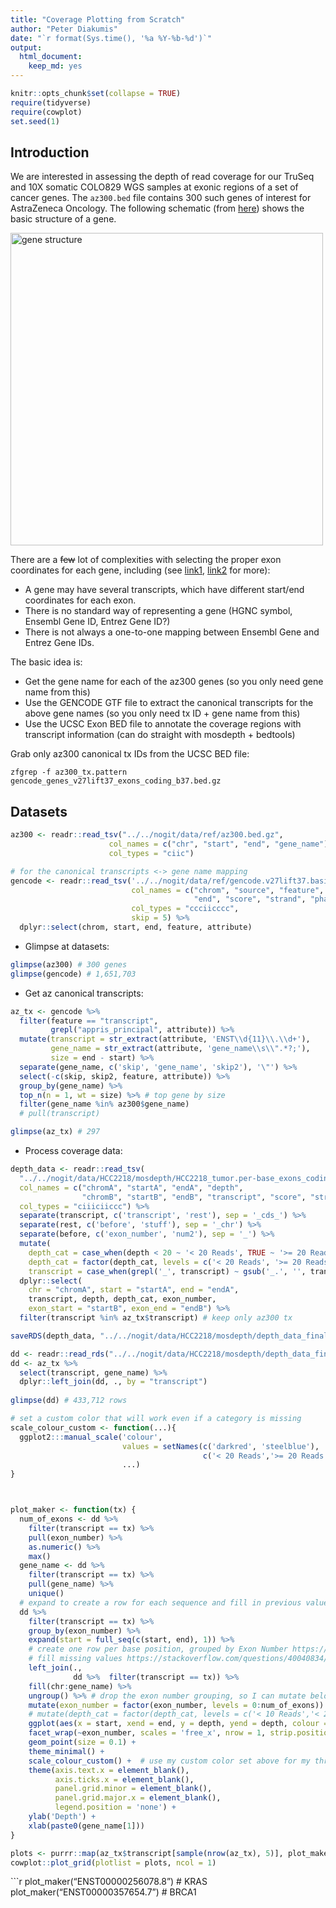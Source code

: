 ```yaml
---
title: "Coverage Plotting from Scratch"
author: "Peter Diakumis"
date: "`r format(Sys.time(), '%a %Y-%b-%d')`"
output: 
  html_document: 
    keep_md: yes
---
```


```r
knitr::opts_chunk$set(collapse = TRUE)
require(tidyverse)
require(cowplot)
set.seed(1)
```

Introduction
------------
We are interested in assessing the depth of read coverage for our TruSeq and 10X
somatic COLO829 WGS samples at exonic regions of a set of cancer genes.
The `az300.bed` file contains 300 such genes of interest for AstraZeneca Oncology.
The following schematic (from
[here](https://bioconductor.org/packages/3.7/bioc/vignettes/annotatr/inst/doc/annotatr-vignette.html))
shows the basic structure of a gene.

<img src='img/gene_structure.png' alt='gene structure' width='500' />

There are a ~~few~~ lot of complexities with selecting the proper exon
coordinates for each gene, including (see [link1](https://www.biostars.org/p/16505/),
[link2](https://bioinformatics.stackexchange.com/questions/21/feature-annotation-refseq-vs-ensembl-vs-gencode-whats-the-difference)
for more):

* A gene may have several transcripts, which have different start/end coordinates
  for each exon.
* There is no standard way of representing a gene (HGNC symbol, Ensembl Gene ID,
  Entrez Gene ID?)
* There is not always a one-to-one mapping between Ensembl Gene and Entrez Gene
  IDs.

The basic idea is:

* Get the gene name for each of the az300 genes (so you only need gene name from this)
* Use the GENCODE GTF file to extract the canonical transcripts for the above gene names 
  (so you only need tx ID + gene name from this)
* Use the UCSC Exon BED file to annotate the coverage regions with transcript information 
  (can do straight with mosdepth + bedtools)

Grab only az300 canonical tx IDs from the UCSC BED file: 

```
zfgrep -f az300_tx.pattern gencode_genes_v27lift37_exons_coding_b37.bed.gz
```

Datasets
--------

```r
az300 <- readr::read_tsv("../../nogit/data/ref/az300.bed.gz",
                      col_names = c("chr", "start", "end", "gene_name"),
                      col_types = "ciic")

# for the canonical transcripts <-> gene name mapping
gencode <- readr::read_tsv('../../nogit/data/ref/gencode.v27lift37.basic.annotation.gtf.gz',
                           col_names = c("chrom", "source", "feature", "start",
                                         "end", "score", "strand", "phase", "attribute"),
                           col_types = "ccciicccc",
                           skip = 5) %>% 
  dplyr::select(chrom, start, end, feature, attribute)

```

* Glimpse at datasets:

```r
glimpse(az300) # 300 genes
glimpse(gencode) # 1,651,703
```

* Get az canonical transcripts:

```r
az_tx <- gencode %>% 
  filter(feature == "transcript",
         grepl("appris_principal", attribute)) %>%
  mutate(transcript = str_extract(attribute, 'ENST\\d{11}\\.\\d+'),
         gene_name = str_extract(attribute, 'gene_name\\s\\".*?;'),
         size = end - start) %>% 
  separate(gene_name, c('skip', 'gene_name', 'skip2'), '\"') %>%
  select(-c(skip, skip2, feature, attribute)) %>%
  group_by(gene_name) %>%
  top_n(n = 1, wt = size) %>% # top gene by size
  filter(gene_name %in% az300$gene_name)
  # pull(transcript)

glimpse(az_tx) # 297
```

* Process coverage data:

```r
depth_data <- readr::read_tsv(
  "../../nogit/data/HCC2218/mosdepth/HCC2218_tumor.per-base_exons_coding.bed.gz",
  col_names = c("chromA", "startA", "endA", "depth",
                "chromB", "startB", "endB", "transcript", "score", "strand"),
  col_types = "ciiiciiccc") %>% 
  separate(transcript, c('transcript', 'rest'), sep = '_cds_') %>% 
  separate(rest, c('before', 'stuff'), sep = '_chr') %>% 
  separate(before, c('exon_number', 'num2'), sep = '_') %>% 
  mutate(
    depth_cat = case_when(depth < 20 ~ '< 20 Reads', TRUE ~ '>= 20 Reads'),
    depth_cat = factor(depth_cat, levels = c('< 20 Reads', '>= 20 Reads')),
    transcript = case_when(grepl('_', transcript) ~ gsub('_.', '', transcript), TRUE ~ transcript)) %>% 
  dplyr::select( 
    chr = "chromA", start = "startA", end = "endA",
    transcript, depth, depth_cat, exon_number,
    exon_start = "startB", exon_end = "endB") %>% 
  filter(transcript %in% az_tx$transcript) # keep only az300 tx

saveRDS(depth_data, "../../nogit/data/HCC2218/mosdepth/depth_data_final.rds")
```

```r
dd <- readr::read_rds("../../nogit/data/HCC2218/mosdepth/depth_data_final.rds")
dd <- az_tx %>% 
  select(transcript, gene_name) %>% 
  dplyr::left_join(dd, ., by = "transcript")
  
glimpse(dd) # 433,712 rows
```

```r
# set a custom color that will work even if a category is missing
scale_colour_custom <- function(...){
  ggplot2:::manual_scale('colour', 
                         values = setNames(c('darkred', 'steelblue'),
                                           c('< 20 Reads','>= 20 Reads')), 
                         ...)
}



plot_maker <- function(tx) {
  num_of_exons <- dd %>%
    filter(transcript == tx) %>%
    pull(exon_number) %>%
    as.numeric() %>%
    max()
  gene_name <- dd %>%
    filter(transcript == tx) %>% 
    pull(gene_name) %>% 
    unique()
  # expand to create a row for each sequence and fill in previous values
  dd %>%
    filter(transcript == tx) %>% 
    group_by(exon_number) %>% 
    expand(start = full_seq(c(start, end), 1)) %>% 
    # create one row per base position, grouped by Exon Number https://stackoverflow.com/questions/42866119/fill-missing-values-in-data-frame-using-dplyr-complete-within-groups
    # fill missing values https://stackoverflow.com/questions/40040834/r-replace-na-with-previous-or-next-value-by-group-using-dplyr
    left_join(., 
              dd %>%  filter(transcript == tx)) %>% 
    fill(chr:gene_name) %>% 
    ungroup() %>% # drop the exon number grouping, so I can mutate below
    mutate(exon_number = factor(exon_number, levels = 0:num_of_exons)) %>% # Ah, reordering. I need it to be a factor, but then I have to explicitly give the order   
    # mutate(depth_cat = factor(depth_cat, levels = c('< 10 Reads','< 20 Reads','>= 20 Reads'))) %>%  # for coloring
    ggplot(aes(x = start, xend = end, y = depth, yend = depth, colour = depth_cat)) + 
    facet_wrap(~exon_number, scales = 'free_x', nrow = 1, strip.position = 'bottom') + 
    geom_point(size = 0.1) + 
    theme_minimal() + 
    scale_colour_custom() +  # use my custom color set above for my three categories
    theme(axis.text.x = element_blank(), 
          axis.ticks.x = element_blank(), 
          panel.grid.minor = element_blank(), 
          panel.grid.major.x = element_blank(),
          legend.position = 'none') + 
    ylab('Depth') + 
    xlab(paste0(gene_name[1]))
}

```

```r
plots <- purrr::map(az_tx$transcript[sample(nrow(az_tx), 5)], plot_maker)
cowplot::plot_grid(plotlist = plots, ncol = 1)
```

```r
plot_maker("ENST00000256078.8") # KRAS
plot_maker("ENST00000357654.7") # BRCA1
